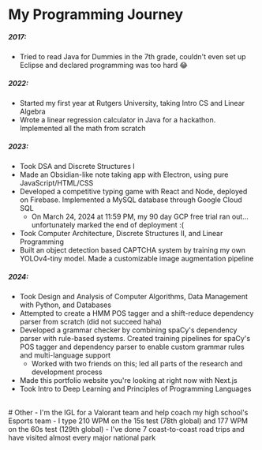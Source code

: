 # My Programming Journey
##### 2017:
- Tried to read Java for Dummies in the 7th grade, couldn't even set up Eclipse and declared programming was too hard 😂
##### 2022:
- Started my first year at Rutgers University, taking Intro CS and Linear Algebra
- Wrote a linear regression calculator in Java for a hackathon. Implemented all the math from scratch
##### 2023:
- Took DSA and Discrete Structures I
- Made an Obsidian-like note taking app with Electron, using pure JavaScript/HTML/CSS
- Developed a competitive typing game with React and Node, deployed on Firebase. Implemented a MySQL database through Google Cloud SQL
    - On March 24, 2024 at 11:59 PM, my 90 day GCP free trial ran out... unfortunately marked the end of deployment :(
- Took Computer Architecture, Discrete Structures II, and Linear Programming
- Built an object detection based CAPTCHA system by training my own YOLOv4-tiny model. Made a customizable image augmentation pipeline
##### 2024:
- Took Design and Analysis of Computer Algorithms, Data Management with Python, and Databases
- Attempted to create a HMM POS tagger and a shift-reduce dependency parser from scratch (did not succeed haha)
- Developed a grammar checker by combining spaCy's dependency parser with rule-based systems. Created training pipelines for spaCy's POS tagger and dependency parser to enable custom grammar rules and multi-language support
    - Worked with two friends on this; led all parts of the research and development process
- Made this portfolio website you're looking at right now with Next.js
- Took Intro to Deep Learning and Principles of Programming Languages

<br/>
# Other
- I'm the IGL for a Valorant team and help coach my high school's Esports team
- I type 210 WPM on the 15s test (78th global) and 177 WPM on the 60s test (129th global)
- I've done 7 coast-to-coast road trips and have visited almost every major national park